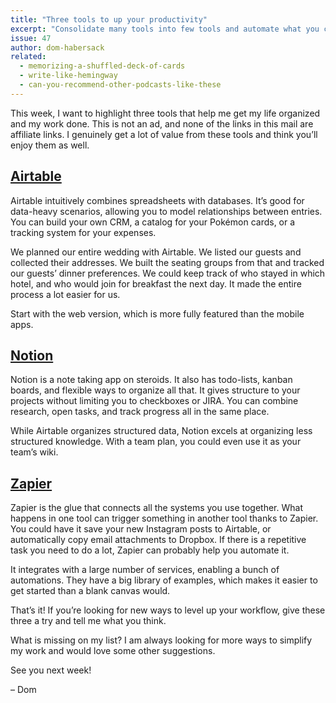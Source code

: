 ```yaml
---
title: "Three tools to up your productivity"
excerpt: "Consolidate many tools into few tools and automate what you can. These three help me stay productive."
issue: 47
author: dom-habersack
related:
  - memorizing-a-shuffled-deck-of-cards
  - write-like-hemingway
  - can-you-recommend-other-podcasts-like-these
---
```

This week, I want to highlight three tools that help me get my life organized and my work done. This is not an ad, and none of the links in this mail are affiliate links. I genuinely get a lot of value from these tools and think you’ll enjoy them as well.


## [Airtable](https://airtable.com)

Airtable intuitively combines spreadsheets with databases. It’s good for data-heavy scenarios, allowing you to model relationships between entries. You can build your own CRM, a catalog for your Pokémon cards, or a tracking system for your expenses.

We planned our entire wedding with Airtable. We listed our guests and collected their addresses. We built the seating groups from that and tracked our guests’ dinner preferences. We could keep track of who stayed in which hotel, and who would join for breakfast the next day. It made the entire process a lot easier for us.

Start with the web version, which is more fully featured than the mobile apps.


## [Notion](https://notion.so)

Notion is a note taking app on steroids. It also has todo-lists, kanban boards, and flexible ways to organize all that. It gives structure to your projects without limiting you to checkboxes or JIRA. You can combine research, open tasks, and track progress all in the same place.

While Airtable organizes structured data, Notion excels at organizing less structured knowledge. With a team plan, you could even use it as your team’s wiki.


## [Zapier](https://zapier.com)

Zapier is the glue that connects all the systems you use together. What happens in one tool can trigger something in another tool thanks to Zapier. You could have it save your new Instagram posts to Airtable, or automatically copy email attachments to Dropbox. If there is a repetitive task you need to do a lot, Zapier can probably help you automate it.

It integrates with a large number of services, enabling a bunch of automations. They have a big library of examples, which makes it easier to get started than a blank canvas would.


That’s it! If you’re looking for new ways to level up your workflow, give these three a try and tell me what you think.

What is missing on my list? I am always looking for more ways to simplify my work and would love some other suggestions.

See you next week!

– Dom
